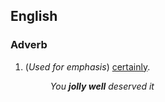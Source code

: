 ==English==

===Adverb===
{{en-adv|head=[[jolly]] [[well]]|-}}

#(''Used for emphasis'') [[certainly]]. 
#: ''You '''jolly well''' deserved it''